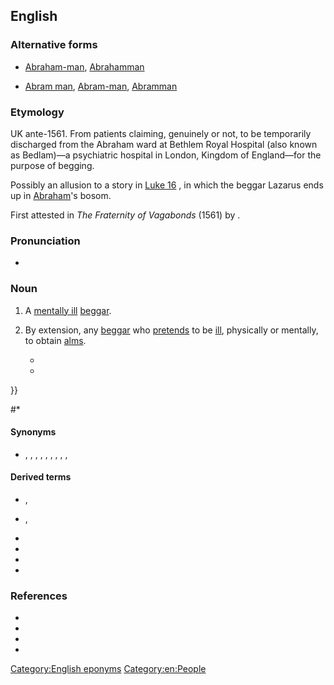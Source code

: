 {{also|Abrahamman|Abraham-man}}
==English==
{{wikipedia|Abraham-men}}

===Alternative forms===
* {{qualifier|α-forms}} [[Abraham-man]], [[Abrahamman]]
* {{qualifier|β-forms}} [[Abram man]], [[Abram-man]], [[Abramman]]

===Etymology===
UK ante-1561.  From patients claiming, genuinely or not, to be temporarily discharged from the Abraham ward at Bethlem Royal Hospital (also known as Bedlam)—a psychiatric hospital in London, Kingdom of England—for the purpose of begging.

Possibly an allusion to a story in [[w:Gospel of Luke|Luke 16]]<!--(Murray (New Eng. Dict.))-->, in which the beggar Lazarus ends up in [[Abraham]]'s bosom.

First attested in ''The Fraternity of Vagabonds'' (1561) by {{w|John Awdely}}.

===Pronunciation===
* {{a|US}} {{IPA|/ˈeɪ.bɹəˌhæm mæn/|/ˈeɪ.bɹə.həm mæn/|lang=en}}

===Noun===
{{en-noun|Abraham men}}

# {{lb|en|obsolete|UK|thieves|historical}} A [[mentally ill]] [[beggar]].
# {{lb|en|obsolete|UK|thieves|historical}} By extension, any [[beggar]] who [[pretend]]s to be [[ill]], physically or mentally, to obtain [[alm]]s.
#* {{quote-book
|year=1561
|first=John|last=Awdely|authorlink=John Awdely
|title=The Fraternitye of Vacabondes
|url=http://quod.lib.umich.edu/e/eebo/A69425.0001.001/1:3?rgn=div1;view=fulltext
|passage=An '''Abraham man''' is he that walketh bare armed, and bare legged, and fayneth hymselfe mad, and caryeth a packe of wool, or a stycke with baken on it, or such lyke toy, and nameth himselfe poore Tom.
}}
#* {{quote-book
|year=1608
|year_published=1905
|first=Thomas|last=Dekker
|authorlink=Thomas Dekker (writer)
|title=The Bel-Man of London
|url=https://archive.org/details/gulshornbookbelm00dekk
|publisher=J. M. Dent & Sons
|page=98–99
|section=An Abraham-man
|passage=Of all the mad rascalls (that are of this wing) the '''''Abraham-man''''' is the most phantastick: The fellow (quoth this old Lady of the ''Lake'' unto me) that sat halfe naked (at table to day) from the girdle upward, is the best '''''Abraham-man''''' that ever came to my house and the notablest villaine: he sweares he hath bin in bedlam, and will talke frantickly of purpose{{...}}
}}
#* {{seemoreCites|Abraham man|lang=en}}

====Synonyms====
* {{l|en|Abram}}, {{l|en|Abram-cove}}, {{l|en|Abram cove}}, {{l|en|Abraham-cove}}, {{l|en|Abraham cove}}, {{l|en|Bedlam beggar}}, {{l|en|God's minstrel}}, {{l|en|Poor Tom}}, {{l|en|Tom of Bedlam}}, {{l|en|Tom of Bedlam's man}}

====Derived terms====
* {{l|en|Abraham sham}}, {{l|en|Abram sham}}
* {{l|en|sham Abraham}}, {{l|en|sham Abram}}
* {{l|en|do Abram}}
* {{l|en|Abraham suit}}
* {{l|en|go on the Abraham suit}}
* {{l|en|Abraham work}}

===References===
* {{R:Grose 1788}}
* {{R:1811 Vulgar Tongue}}
* {{R:Barrere|volume=1|pages=7–8}}
* {{R:Farmer|volume=1|pages=9–10}}

[[Category:English eponyms]]
[[Category:en:People]]